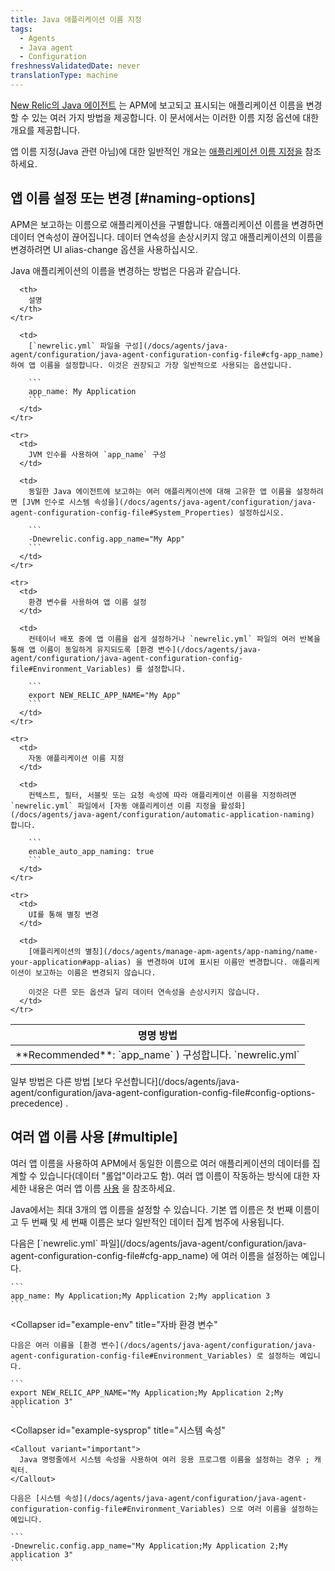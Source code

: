 ```yaml
---
title: Java 애플리케이션 이름 지정
tags:
  - Agents
  - Java agent
  - Configuration
freshnessValidatedDate: never
translationType: machine
---
```


[New Relic의 Java 에이전트](/docs/agents/java-agent/getting-started/introduction-new-relic-java) 는 APM에 보고되고 표시되는 애플리케이션 이름을 변경할 수 있는 여러 가지 방법을 제공합니다. 이 문서에서는 이러한 이름 지정 옵션에 대한 개요를 제공합니다.

<InlinePopover type="apm"/>앱 이름 지정(Java 관련 아님)에 대한 일반적인 개요는 [애플리케이션 이름 지정을](/docs/agents/manage-apm-agents/app-naming/name-your-application) 참조하세요.

## 앱 이름 설정 또는 변경 [#naming-options]

APM은 보고하는 이름으로 애플리케이션을 구별합니다. 애플리케이션 이름을 변경하면 데이터 연속성이 끊어집니다. 데이터 연속성을 손상시키지 않고 애플리케이션의 이름을 변경하려면 UI alias-change 옵션을 사용하십시오.

Java 애플리케이션의 이름을 변경하는 방법은 다음과 같습니다.

<table>
  <thead>
    <tr>
      <th style={{ width: "200px" }}>
        명명 방법
      </th>

      <th>
        설명
      </th>
    </tr>
  </thead>

  <tbody>
    <tr>
      <td>
        <DNT>**Recommended**</DNT>: `app_name` ) 구성합니다. `newrelic.yml`
      </td>

      <td>
        [`newrelic.yml` 파일을 구성](/docs/agents/java-agent/configuration/java-agent-configuration-config-file#cfg-app_name) 하여 앱 이름을 설정합니다. 이것은 권장되고 가장 일반적으로 사용되는 옵션입니다.

        ```
        app_name: My Application
        ```
      </td>
    </tr>

    <tr>
      <td>
        JVM 인수를 사용하여 `app_name` 구성
      </td>

      <td>
        동일한 Java 에이전트에 보고하는 여러 애플리케이션에 대해 고유한 앱 이름을 설정하려면 [JVM 인수로 시스템 속성을](/docs/agents/java-agent/configuration/java-agent-configuration-config-file#System_Properties) 설정하십시오.

        ```
        -Dnewrelic.config.app_name="My App"
        ```
      </td>
    </tr>

    <tr>
      <td>
        환경 변수를 사용하여 앱 이름 설정
      </td>

      <td>
        컨테이너 배포 중에 앱 이름을 쉽게 설정하거나 `newrelic.yml` 파일의 여러 반복을 통해 앱 이름이 동일하게 유지되도록 [환경 변수](/docs/agents/java-agent/configuration/java-agent-configuration-config-file#Environment_Variables) 를 설정합니다.

        ```
        export NEW_RELIC_APP_NAME="My App"
        ```
      </td>
    </tr>

    <tr>
      <td>
        자동 애플리케이션 이름 지정
      </td>

      <td>
        컨텍스트, 필터, 서블릿 또는 요청 속성에 따라 애플리케이션 이름을 지정하려면 `newrelic.yml` 파일에서 [자동 애플리케이션 이름 지정을 활성화](/docs/agents/java-agent/configuration/automatic-application-naming) 합니다.

        ```
        enable_auto_app_naming: true
        ```
      </td>
    </tr>

    <tr>
      <td>
        UI를 통해 별칭 변경
      </td>

      <td>
        [애플리케이션의 별칭](/docs/agents/manage-apm-agents/app-naming/name-your-application#app-alias) 을 변경하여 UI에 표시된 이름만 변경합니다. 애플리케이션이 보고하는 이름은 변경되지 않습니다.

        이것은 다른 모든 옵션과 달리 데이터 연속성을 손상시키지 않습니다.
      </td>
    </tr>
  </tbody>
</table>

<Callout variant="tip">
  일부 방법은 다른 방법 [보다 우선합니다](/docs/agents/java-agent/configuration/java-agent-configuration-config-file#config-options-precedence) .
</Callout>

## 여러 앱 이름 사용 [#multiple]

여러 앱 이름을 사용하여 APM에서 동일한 이름으로 여러 애플리케이션의 데이터를 집계할 수 있습니다(데이터 "롤업"이라고도 함). 여러 앱 이름이 작동하는 방식에 대한 자세한 내용은 여러 앱 이름 [사용](/docs/agents/manage-apm-agents/app-naming/use-multiple-names-app) 을 참조하세요.

Java에서는 최대 3개의 앱 이름을 설정할 수 있습니다. 기본 앱 이름은 첫 번째 이름이고 두 번째 및 세 번째 이름은 보다 일반적인 데이터 집계 범주에 사용됩니다.

<CollapserGroup>
  <Collapser
    id="example-yml"
    title="자바 구성 파일"
  >
    다음은 [`newrelic.yml` 파일](/docs/agents/java-agent/configuration/java-agent-configuration-config-file#cfg-app_name) 에 여러 이름을 설정하는 예입니다.

    ```
    app_name: My Application;My Application 2;My application 3
    ```
  </Collapser>

  <Collapser
    id="example-env"
    title="자바 환경 변수"
  >
    다음은 여러 이름을 [환경 변수](/docs/agents/java-agent/configuration/java-agent-configuration-config-file#Environment_Variables) 로 설정하는 예입니다.

    ```
    export NEW_RELIC_APP_NAME="My Application;My Application 2;My application 3"
    ```
  </Collapser>

  <Collapser
    id="example-sysprop"
    title="시스템 속성"
  >
    <Callout variant="important">
      Java 명령줄에서 시스템 속성을 사용하여 여러 응용 프로그램 이름을 설정하는 경우 ; 캐릭터.
    </Callout>

    다음은 [시스템 속성](/docs/agents/java-agent/configuration/java-agent-configuration-config-file#Environment_Variables) 으로 여러 이름을 설정하는 예입니다.

    ```
    -Dnewrelic.config.app_name="My Application;My Application 2;My application 3"
    ```
  </Collapser>
</CollapserGroup>